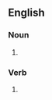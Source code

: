 ==English==

===Noun===
{{head|en|noun form}}

# {{plural of|wallop|lang=en}}

===Verb===
{{head|en|verb form}}

# {{en-third-person singular of|wallop}}